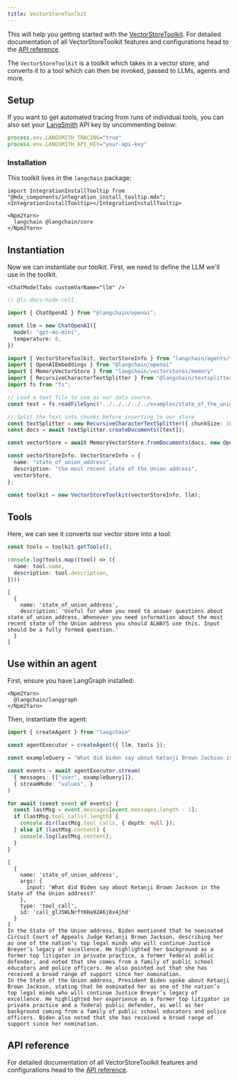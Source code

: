 ```yaml
---
title: VectorStoreToolkit
---
```


This will help you getting started with the [VectorStoreToolkit](/oss/javascript/concepts/tools/#toolkits). For detailed documentation of all VectorStoreToolkit features and configurations head to the [API reference](https://api.js.langchain.com/classes/langchain.agents.VectorStoreToolkit.html).

The `VectorStoreToolkit` is a toolkit which takes in a vector store, and converts it to a tool which can then be invoked, passed to LLMs, agents and more.

## Setup

If you want to get automated tracing from runs of individual tools, you can also set your [LangSmith](https://docs.smith.langchain.com/) API key by uncommenting below:

```typescript
process.env.LANGSMITH_TRACING="true"
process.env.LANGSMITH_API_KEY="your-api-key"
```

### Installation

This toolkit lives in the `langchain` package:

```{=mdx}
import IntegrationInstallTooltip from "@mdx_components/integration_install_tooltip.mdx";
<IntegrationInstallTooltip></IntegrationInstallTooltip>

<Npm2Yarn>
  langchain @langchain/core
</Npm2Yarn>
```
## Instantiation

Now we can instantiate our toolkit. First, we need to define the LLM we'll use in the toolkit.

```{=mdx}
<ChatModelTabs customVarName="llm" />
```
```typescript
// @lc-docs-hide-cell

import { ChatOpenAI } from "@langchain/openai";

const llm = new ChatOpenAI({
  model: "gpt-4o-mini",
  temperature: 0,
})
```


```typescript
import { VectorStoreToolkit, VectorStoreInfo } from "langchain/agents/toolkits"
import { OpenAIEmbeddings } from "@langchain/openai"
import { MemoryVectorStore } from "langchain/vectorstores/memory"
import { RecursiveCharacterTextSplitter } from "@langchain/textsplitters";
import fs from "fs";

// Load a text file to use as our data source.
const text = fs.readFileSync("../../../../../examples/state_of_the_union.txt", "utf8");

// Split the text into chunks before inserting to our store
const textSplitter = new RecursiveCharacterTextSplitter({ chunkSize: 1000 });
const docs = await textSplitter.createDocuments([text]);

const vectorStore = await MemoryVectorStore.fromDocuments(docs, new OpenAIEmbeddings());

const vectorStoreInfo: VectorStoreInfo = {
  name: "state_of_union_address",
  description: "the most recent state of the Union address",
  vectorStore,
};

const toolkit = new VectorStoreToolkit(vectorStoreInfo, llm);
```

## Tools

Here, we can see it converts our vector store into a tool:


```typescript
const tools = toolkit.getTools();

console.log(tools.map((tool) => ({
  name: tool.name,
  description: tool.description,
})))
```
```output
[
  {
    name: 'state_of_union_address',
    description: 'Useful for when you need to answer questions about state_of_union_address. Whenever you need information about the most recent state of the Union address you should ALWAYS use this. Input should be a fully formed question.'
  }
]
```
## Use within an agent

First, ensure you have LangGraph installed:

```{=mdx}
<Npm2Yarn>
  @langchain/langgraph
</Npm2Yarn>
```
Then, instantiate the agent:


```typescript
import { createAgent } from "langchain"

const agentExecutor = createAgent({ llm, tools });
```
```typescript
const exampleQuery = "What did biden say about Ketanji Brown Jackson is the state of the union address?"

const events = await agentExecutor.stream(
  { messages: [["user", exampleQuery]]},
  { streamMode: "values", }
)

for await (const event of events) {
  const lastMsg = event.messages[event.messages.length - 1];
  if (lastMsg.tool_calls?.length) {
    console.dir(lastMsg.tool_calls, { depth: null });
  } else if (lastMsg.content) {
    console.log(lastMsg.content);
  }
}
```
```output
[
  {
    name: 'state_of_union_address',
    args: {
      input: 'What did Biden say about Ketanji Brown Jackson in the State of the Union address?'
    },
    type: 'tool_call',
    id: 'call_glJSWLNrftKHa92A6j8x4jhd'
  }
]
In the State of the Union address, Biden mentioned that he nominated Circuit Court of Appeals Judge Ketanji Brown Jackson, describing her as one of the nation’s top legal minds who will continue Justice Breyer’s legacy of excellence. He highlighted her background as a former top litigator in private practice, a former federal public defender, and noted that she comes from a family of public school educators and police officers. He also pointed out that she has received a broad range of support since her nomination.
In the State of the Union address, President Biden spoke about Ketanji Brown Jackson, stating that he nominated her as one of the nation’s top legal minds who will continue Justice Breyer’s legacy of excellence. He highlighted her experience as a former top litigator in private practice and a federal public defender, as well as her background coming from a family of public school educators and police officers. Biden also noted that she has received a broad range of support since her nomination.
```
## API reference

For detailed documentation of all VectorStoreToolkit features and configurations head to the [API reference](https://api.js.langchain.com/classes/langchain.agents.VectorStoreToolkit.html).
